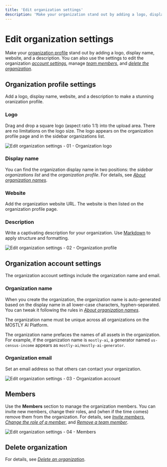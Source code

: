 ```yaml
---
title: 'Edit organization settings'
description: 'Make your organization stand out by adding a logo, display name, website, and a description. You can also use the settings to edit the organization account information, manage team members, and delete the organization.'
---
```



# Edit organization settings

Make your [organization profile](#organization-profile-settings) stand out by adding a logo, display name, website, and a description. You can also use the settings to edit the organization [_account settings_](#organization-account-settings), manage [_team members_](#members), and [_delete the organization_](#delete-organization).

## Organization profile settings

Add a logo, display name, website, and a description to make a stunning oranization profile.

### Logo

Drag and drop a square logo (aspect ratio 1:1) into the upload area. There are no limitations on the logo size. The logo appears on the organization profile page and in the sidebar organizations list.

<Image 
    src="/docs/docimages/organizations/settings-01-organization-logo.webp"
    alt="Edit organization settings - 01 - Organization logo"
    width={700}
    height={300}
/>

### Display name

You can find the organization display name in two positions: the _sidebar organizations list_ and the _organization profile_. For details, see [_About organization names_](/organizations/create#about-organization-names).

### Website

Add the organization website URL. The website is then listed on the organization profile page.

### Description

Write a captivating description for your organization. Use [Markdown](https://www.markdownguide.org/cheat-sheet/) to apply structure and formatting.

<Image
    src="/docs/docimages/organizations/settings-02-organization-profile.webp"
    alt="Edit organization settings - 02 - Organization profile"
    width={700}
    height={300}
/>

## Organization account settings

The organization account settings include the organization name and email.

### Organization name

When you create the organization, the organization name is auto-generated based on the display name in all lower-case characters, hyphen-separated. You can tweak it following the rules in [_About organization names_](/organizations/create#about-organization-names).

The organization name must be unique across all organizations on the MOSTLY AI Platform.

The organization name prefaces the names of all assets in the organization. For example, if the organization name is `mostly-ai`, a generator named `us-census-income` appears as `mostly-ai/mostly-ai-generator`.

### Organization email

Set an email address so that others can contact your organization.

<Image
    src="/docs/docimages/organizations/settings-03-organization-account.webp"
    alt="Edit organization settings - 03 - Organization account"
    width={700}
    height={300}
/>

## Members

Use the **Members** section to manage the organization members. You can invite new members, change their roles, and (when if the time comes) remove them from the organization. For details, see [_Invite members_](/organizations/manage-members#invite-members-to-an-organization), [_Change the role of a member_](/organizations/manage-members#change-the-role-of-a-member), and [_Remove a team member_](/organizations/manage-members#remove-a-member).

<Image 
    src="/docs/docimages/organizations/settings-04-members.webp"
    alt="Edit organization settings - 04 - Members"
    width={700}
    height={300}
/>

## Delete organization

For details, see [_Delete an organization_](/organizations/delete).